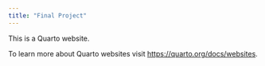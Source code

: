 ```yaml
---
title: "Final Project"
---
```


This is a Quarto website.

To learn more about Quarto websites visit <https://quarto.org/docs/websites>.

```r
```

